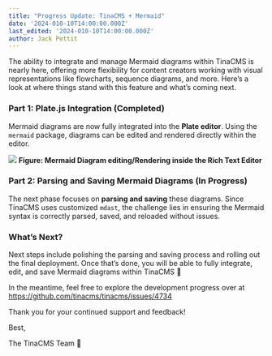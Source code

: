 ```yaml
---
title: "Progress Update: TinaCMS + Mermaid"
date: '2024-010-10T14:00:00.000Z'
last_edited: '2024-010-10T14:00:00.000Z'
author: Jack Pettit
---
```


The ability to integrate and manage Mermaid diagrams within TinaCMS is nearly here, offering more flexibility for content creators working with visual representations like flowcharts, sequence diagrams, and more. Here’s a look at where things stand with this feature and what’s coming next.

### Part 1: Plate.js Integration (Completed)

Mermaid diagrams are now fully integrated into the **Plate editor**. Using the `mermaid` package, diagrams can be edited and rendered directly within the editor. 

![](/img/blog/mermaid-progress.gif)
**Figure: Mermaid Diagram editing/Rendering inside the Rich Text Editor**

### Part 2: Parsing and Saving Mermaid Diagrams (In Progress)

The next phase focuses on **parsing and saving** these diagrams. Since TinaCMS uses customized `mdast`, the challenge lies in ensuring the Mermaid syntax is correctly parsed, saved, and reloaded without issues. 

### What’s Next?

Next steps include polishing the parsing and saving process and rolling out the final deployment. Once that’s done, you will be able to fully integrate, edit, and save Mermaid diagrams within TinaCMS 🦙

In the meantime, feel free to explore the development progress over at https://github.com/tinacms/tinacms/issues/4734


Thank you for your continued support and feedback!

Best,

The TinaCMS Team 🦙
